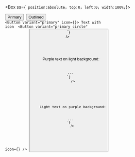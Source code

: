 
<Meta title="focus/Button" />

<ThemeProvider>

<Box ss={`
  position:absolute;
  top:0;
  left:0;
  width:100%;`}>

<Box textcolor="light" ss="padding: 1rem;">
  <Box variant="articleX" ss="padding-top:1.25rem;">
    <Buttons />
    <Code
      code={`// import the ready-to-use default export, or the HOC named export
const Button = withButton({
  size: 'small',
  ss: 'margin: 0 0.875rem 1.125rem 0;',
});
  
<Button variant="primary">Primary</Button>
<Button>Outlined</Button>
<Button variant="primary" icon={<DownloadOutlined />}>
  Text with icon
</Button>
<Button variant="primary circle" icon={<DownloadOutlined />} />
<Button variant="primary" loading />`}
    />
  </Box>
</Box>

<Box textcolor="purple" bgcolor="light" ss="padding: 1rem;">
  <Box variant="articleX">
    <Box as="h3">Purple text on light background:</Box>
    <Buttons />
    <Code
      code={`// Same exact code. Just add wrapper:
<Box textcolor="purple" bgcolor="light">
  ...
</Box>`}
    />
  </Box>
</Box>

<Box textcolor="light" bgcolor="purple" ss="padding: 1rem;">
  <Box variant="articleX">
    <Box as="h3">Light text on purple background:</Box>
    <Buttons />
    <Code
      code={`// Same code. Just change the wrapper:
<Box textcolor="purple" bgcolor="light">
  ...
</Box>`}
    />
  </Box>
</Box>

</Box>
</ThemeProvider>
